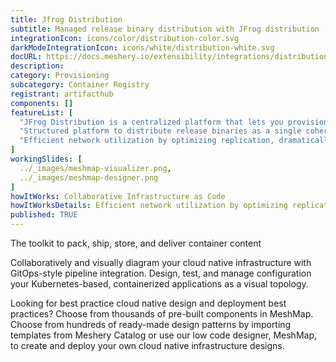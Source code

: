```yaml
---
title: Jfrog Distribution
subtitle: Managed release binary distribution with JFrog distribution
integrationIcon: icons/color/distribution-color.svg
darkModeIntegrationIcon: icons/white/distribution-white.svg
docURL: https://docs.meshery.io/extensibility/integrations/distribution
description: 
category: Provisioning
subcategory: Container Registry
registrant: artifacthub
components: []
featureList: [
  "JFrog Distribution is a centralized platform that lets you provision software release distribution",
  "Structured platform to distribute release binaries as a single coherent release bundle.",
  "Efficient network utilization by optimizing replication, dramatically reducing network load and release bundle synchronization time from source Artifactory to target instance or Edge node."
]
workingSlides: [
  ../_images/meshmap-visualizer.png,
  ../_images/meshmap-designer.png
]
howItWorks: Collaborative Infrastructure as Code
howItWorksDetails: Efficient network utilization by optimizing replication, dramatically reducing network load and release bundle synchronization time from source Artifactory to target instance or Edge node.
published: TRUE
---
```

<p>
The toolkit to pack, ship, store, and deliver container content
</p>
<p>
    Collaboratively and visually diagram your cloud native infrastructure with GitOps-style pipeline integration. Design, test, and manage configuration your Kubernetes-based, containerized applications as a visual topology.
</p>
<p>
    Looking for best practice cloud native design and deployment best practices? Choose from thousands of pre-built components in MeshMap. Choose from hundreds of ready-made design patterns by importing templates from Meshery Catalog or use our low code designer, MeshMap, to create and deploy your own cloud native infrastructure designs.
</p>
